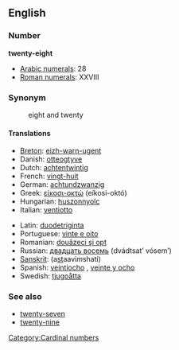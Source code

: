 ==English==

=== Number ===
'''twenty-eight'''

*[[w:Arabic numerals|Arabic numerals]]: 28
*[[w:Roman numerals|Roman numerals]]: XXVIII

=== Synonym ===
:eight and twenty

==== Translations ====
{{top}}
*[[Breton]]: [[eizh-warn-ugent]]
*Danish: [[otteogtyve]]
*Dutch: [[achtentwintig]]
*French: [[vingt-huit]] {{m}}
*German: [[achtundzwanzig]]
*Greek: [[είκοσι-οκτώ]] (eíkosi-októ)
*Hungarian: [[huszonnyolc]]
*Italian: [[ventiotto]]
{{mid}}
*Latin: [[duodetriginta]]
*Portuguese: [[vinte e oito]] {{m}}
*Romanian: [[douăzeci şi opt]]
*Russian: [[двадцать восемь]] (dvádtsat’ vósem’)
*[[Sanskrit]]: (a<u>st</u>aavi''m''shati)
*Spanish: [[veintiocho]] {{m}}, [[veinte y ocho]] {{m}}
*Swedish: [[tjugoåtta]]
{{bottom}}

=== See also ===
*[[twenty-seven]]
*[[twenty-nine]]

[[Category:Cardinal numbers]]